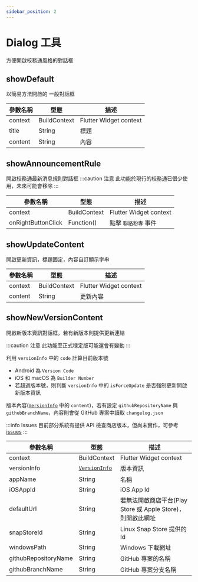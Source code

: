 ```yaml
---
sidebar_position: 2
---
```


# Dialog 工具

方便開啟校務通風格的對話框

## showDefault

以簡易方法開啟的 <Link to="/docs/api-widgets/default-dialog">一般對話框</Link>

| 參數名稱                         | 型態                             | 描述                             |
| ------------------------------- | ------------------------------- | ------------------------------- |
| context | BuildContext | Flutter Widget context |
| title | String | 標題 |
| content | String | 內容 |

## showAnnouncementRule

開啟校務通最新消息規則對話框
:::caution 注意
此功能於現行的校務通已很少使用，未來可能會移除
:::

| 參數名稱                         | 型態                             | 描述                             |
| ------------------------------- | ------------------------------- | ------------------------------- |
| context | BuildContext | Flutter Widget context |
| onRightButtonClick | Function() | 點擊 `聯絡粉專` 事件 |

## showUpdateContent

開啟更新資訊，標題固定，內容自訂顯示字串

| 參數名稱                         | 型態                             | 描述                             |
| ------------------------------- | ------------------------------- | ------------------------------- |
| context | BuildContext | Flutter Widget context |
| content | String | 更新內容 |

## showNewVersionContent

開啟新版本資訊對話框，若有新版本則提供更新連結

:::caution 注意
此功能至正式穩定版可能還會有變動
:::

利用 `versionInfo` 中的 `code` 計算目前版本號
 - Android 為 `Version Code`
 - iOS 和 macOS 為 `Builder Number`
 - 若超過版本號，則判斷 `versionInfo` 中的 `isForceUpdate` 是否強制更新開啟新版本資訊

版本內容([`VersionInfo`](../api-models/version-info) 中的 `content`)，若有設定 `githubRepositoryName` 與 `githubBranchName`，內容則會從 GitHub 專案中讀取 `changelog.json`

:::info Issues
目前部分系統有提供 API 檢查商店版本，但尚未實作，可參考 [issues](https://github.com/abc873693/ap_common/issues/22)
:::

| 參數名稱                         | 型態                             | 描述                             |
| ------------------------------- | ------------------------------- | ------------------------------- |
| context | BuildContext | Flutter Widget context |
| versionInfo | [`VersionInfo`](../api-models/version-info) | 版本資訊 |
| appName | String |  名稱 |
| iOSAppId | String | iOS App Id |
| defaultUrl | String | 若無法開啟商店平台(Play Store 或 Apple Store)，則開啟此網址 |
| snapStoreId | String | Linux Snap Store 提供的 Id |
| windowsPath | String | Windows 下載網址 |
| githubRepositoryName | String | GitHub 專案的名稱 |
| githubBranchName | String | GitHub 專案分支名稱 |